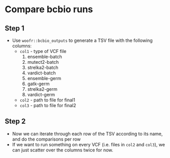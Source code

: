 Compare bcbio runs
==================

Step 1
------

* Use `woofr::bcbio_outputs` to generate a TSV file with the following columns:
  - `col1` - type of VCF file
     1. ensemble-batch
     2. mutect2-batch
     3. strelka2-batch
     4. vardict-batch
     5. ensemble-germ
     6. gatk-germ
     7. strelka2-germ
     8. vardict-germ
  - `col2` - path to file for final1
  - `col3` - path to file for final2

Step 2
------

* Now we can iterate through each row of the TSV according to its name, and do the comparisons per row
* If we want to run something on every VCF (i.e. files in `col2` and `col3`), we can just scatter over
  the columns twice for now.
